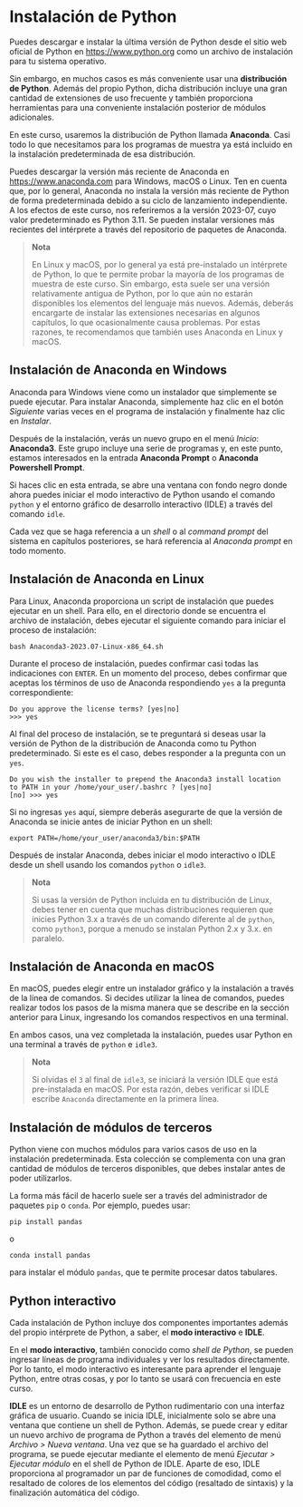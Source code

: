 # Instalación de Python

Puedes descargar e instalar la última versión de Python desde el sitio web oficial de Python en https://www.python.org como un archivo de instalación para tu sistema operativo.

Sin embargo, en muchos casos es más conveniente usar una **distribución de Python**. Además del propio Python, dicha distribución incluye una gran cantidad de extensiones de uso frecuente y también proporciona herramientas para una conveniente instalación posterior de módulos adicionales.

En este curso, usaremos la distribución de Python llamada **Anaconda**. Casi todo lo que necesitamos para los programas de muestra ya está incluido en la instalación predeterminada de esa distribución.

Puedes descargar la versión más reciente de Anaconda en https://www.anaconda.com para Windows, macOS o Linux. Ten en cuenta que, por lo general, Anaconda no instala la versión más reciente de Python de forma predeterminada debido a su ciclo de lanzamiento independiente. A los efectos de este curso, nos referiremos a la versión 2023-07, cuyo valor predeterminado es Python 3.11. Se pueden instalar versiones más recientes del intérprete a través del repositorio de paquetes de Anaconda.

> **Nota**
> 
> En Linux y macOS, por lo general ya está pre-instalado un intérprete de Python, lo que te permite probar la mayoría de los programas de muestra de este curso. Sin embargo, esta suele ser una versión relativamente antigua de Python, por lo que aún no estarán disponibles los elementos del lenguaje más nuevos. Además, deberás encargarte de instalar las extensiones necesarias en algunos capítulos, lo que ocasionalmente causa problemas.
> Por estas razones, te recomendamos que también uses Anaconda en Linux y macOS.

## Instalación de Anaconda en Windows

Anaconda para Windows viene como un instalador que simplemente se puede ejecutar. Para instalar Anaconda, simplemente haz clic en el botón *Siguiente* varias veces en el programa de instalación y finalmente haz clic en *Instalar*.

Después de la instalación, verás un nuevo grupo en el menú *Inicio*: **Anaconda3**. Este grupo incluye una serie de programas y, en este punto, estamos interesados en la entrada **Anaconda Prompt** o **Anaconda Powershell Prompt**.

Si haces clic en esta entrada, se abre una ventana con fondo negro donde ahora puedes iniciar el modo interactivo de Python usando el comando `python` y el entorno gráfico de desarrollo interactivo (IDLE) a través del comando `idle`.

Cada vez que se haga referencia a un *shell* o al *command prompt* del sistema en capítulos posteriores, se hará referencia al *Anaconda prompt* en todo momento.

## Instalación de Anaconda en Linux

Para Linux, Anaconda proporciona un script de instalación que puedes ejecutar en un shell. Para ello, en el directorio donde se encuentra el archivo de instalación, debes ejecutar el siguiente comando para iniciar el proceso de instalación:

```console filename="Terminal"
bash Anaconda3-2023.07-Linux-x86_64.sh
```

Durante el proceso de instalación, puedes confirmar casi todas las indicaciones con `ENTER`. En un momento del proceso, debes confirmar que aceptas los términos de uso de Anaconda respondiendo `yes` a la pregunta correspondiente:

```plaintext filename="Terminal"
Do you approve the license terms? [yes|no]
>>> yes
```

Al final del proceso de instalación, se te preguntará si deseas usar la versión de Python de la distribución de Anaconda como tu Python predeterminado. Si este es el caso, debes responder a la pregunta con un `yes`.

```plaintext filename="Terminal"
Do you wish the installer to prepend the Anaconda3 install location
to PATH in your /home/your_user/.bashrc ? [yes|no]
[no] >>> yes
```

Si no ingresas `yes` aquí, siempre deberás asegurarte de que la versión de Anaconda se inicie antes de iniciar Python en un shell:

```console filename="Terminal"
export PATH=/home/your_user/anaconda3/bin:$PATH
```

Después de instalar Anaconda, debes iniciar el modo interactivo o IDLE desde un shell usando los comandos `python` o `idle3`.

> **Nota**
> 
> Si usas la versión de Python incluida en tu distribución de Linux, debes tener en cuenta que muchas distribuciones requieren que inicies Python 3.x a través de un comando diferente al de `python`, como `python3`, porque a menudo se instalan Python 2.x y 3.x. en paralelo.

## Instalación de Anaconda en macOS

En macOS, puedes elegir entre un instalador gráfico y la instalación a través de la línea de comandos. Si decides utilizar la línea de comandos, puedes realizar todos los pasos de la misma manera que se describe en la sección anterior para Linux, ingresando los comandos respectivos en una terminal.

En ambos casos, una vez completada la instalación, puedes usar Python en una terminal a través de `python` e `idle3`.

> **Nota**
>
> Si olvidas el `3` al final de `idle3`, se iniciará la versión IDLE que está pre-instalada en macOS. Por esta razón, debes verificar si IDLE escribe `Anaconda` directamente en la primera línea.

## Instalación de módulos de terceros

Python viene con muchos módulos para varios casos de uso en la instalación predeterminada. Esta colección se complementa con una gran cantidad de módulos de terceros disponibles, que debes instalar antes de poder utilizarlos. 

La forma más fácil de hacerlo suele ser a través del administrador de paquetes `pip` o `conda`. Por ejemplo, puedes usar:

```console filename="Terminal"
pip install pandas
```

o

```console filename="Terminal"
conda install pandas
```

para instalar el módulo `pandas`, que te permite procesar datos tabulares.

## Python interactivo

Cada instalación de Python incluye dos componentes importantes además del propio intérprete de Python, a saber, el **modo interactivo** e **IDLE**.

En el **modo interactivo**, también conocido como *shell de Python*, se pueden ingresar líneas de programa individuales y ver los resultados directamente. Por lo tanto, el modo interactivo es interesante para aprender el lenguaje Python, entre otras cosas, y por lo tanto se usará con frecuencia en este curso.

**IDLE** es un entorno de desarrollo de Python rudimentario con una interfaz gráfica de usuario. Cuando se inicia IDLE, inicialmente solo se abre una ventana que contiene un shell de Python. Además, se puede crear y editar un nuevo archivo de programa de Python a través del elemento de menú *Archivo > Nueva ventana*. Una vez que se ha guardado el archivo del programa, se puede ejecutar mediante el elemento de menú *Ejecutar > Ejecutar módulo* en el shell de Python de IDLE. Aparte de eso, IDLE proporciona al programador un par de funciones de comodidad, como el resaltado de colores de los elementos del código (resaltado de sintaxis) y la finalización automática del código.

